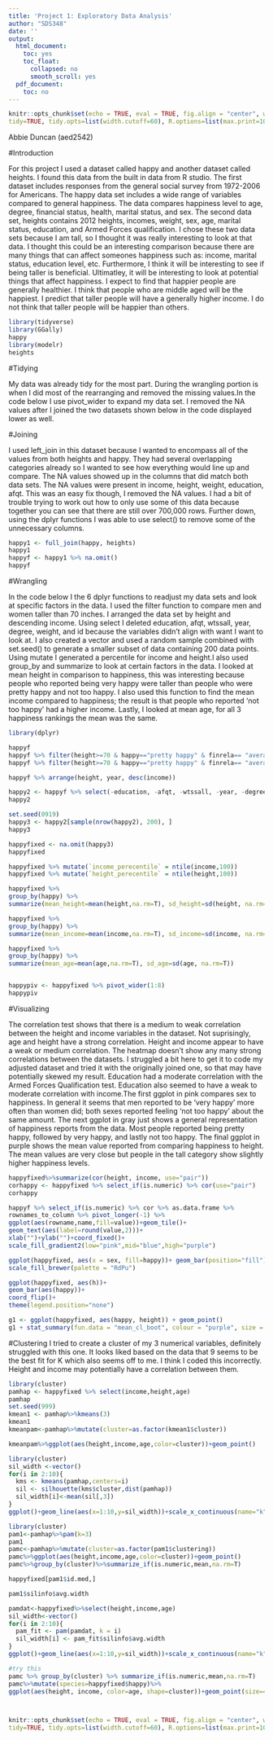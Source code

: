 ```yaml
---
title: 'Project 1: Exploratory Data Analysis'
author: "SDS348"
date: ''
output:
  html_document:
    toc: yes
    toc_float:
      collapsed: no
      smooth_scroll: yes
  pdf_document:
    toc: no
---
```


```r
knitr::opts_chunk$set(echo = TRUE, eval = TRUE, fig.align = "center", warning = F, message = F,
tidy=TRUE, tidy.opts=list(width.cutoff=60), R.options=list(max.print=100))
```

Abbie Duncan (aed2542)

#Introduction

For this project I used a dataset called happy and another dataset called heights. I found this data from the built in data from R studio. The first dataset includes responses from the general social survey from 1972-2006 for Americans. The happy data set includes a wide range of variables compared to general happiness. The data compares happiness level to age, degree, financial status, health, marital status, and sex. The second data set, heights contains 2012 heights, incomes, weight, sex, age, marital status, education, and Armed Forces qualification. I chose these two data sets because I am tall, so I thought it was really interesting to look at that data. I thought this could be an interesting comparison because there are many things that can affect someones happiness such as: income, marital status, education level, etc. Furthermore, I think it will be interesting to see if being taller is beneficial. Ultimatley, it will be interesting to look at potential things that affect happiness. I expect to find that happier people are generally healthier. I think that people who are middle aged will be the happiest. I predict that taller people will have a generally higher income. I do not think that taller people will be happier than others.

```R
library(tidyverse)
library(GGally)
happy
library(modelr)
heights
```
#Tidying

My data was already tidy for the most part. During the wrangling portion is when I did most of the rearranging and removed the missing values.In the code below I use pivot_wider to expand my data set. I removed the NA values after I joined the two datasets shown below in the code displayed lower as well.

#Joining

I used left_join in this dataset because I wanted to encompass all of the values from both heights and happy. They had several overlapping categories already so I wanted to see how everything would line up and compare. The NA values showed up in the columns that did match both data sets. The NA values were present in income, height, weight, education, afqt. This was an easy fix though, I removed the NA values. I had a bit of trouble trying to work out how to only use some of this data because together you can see that there are still over 700,000 rows. Further down, using the dplyr functions I was able to use select() to remove some of the unnecessary columns.

```R
happy1 <- full_join(happy, heights)
happy1
happyf <- happy1 %>% na.omit()
happyf
```
#Wrangling

In the code below I the 6 dplyr functions to readjust my data sets and look at specific factors in the data. I used the filter function to compare men and women taller than 70 inches. I arranged the data set by height and descending income. Using select I deleted education, afqt, wtssall, year, degree, weight, and id because the variables didn't align with want I want to look at. I also created a vector and used a random sample combined with set.seed() to generate a smaller subset of data containing 200 data points. Using mutate I generated a percentile for income and height.I also used group_by and summarize to look at certain factors in the data. I looked at mean height in comparison to happiness, this was interesting because people who reported being very happy were taller than people who were pretty happy and not too happy. I also used this function to find the mean income compared to happiness; the result is that people who reported 'not too happy' had a higher income. Lastly, I looked at mean age, for all 3 happiness rankings the mean was the same. 


```R
library(dplyr)

happyf
happyf %>% filter(height>=70 & happy=="pretty happy" & finrela== "average" & health== "fair" & degree== "high school" & marital=="divorced" & sex=="male")
happyf %>% filter(height>=70 & happy=="pretty happy" & finrela== "average" & health== "fair" & marital=="divorced" & sex=="female")

happyf %>% arrange(height, year, desc(income))

happy2 <- happyf %>% select(-education, -afqt, -wtssall, -year, -degree, -weight, -id)
happy2

set.seed(0919)
happy3 <- happy2[sample(nrow(happy2), 200), ]
happy3

happyfixed <- na.omit(happy3)
happyfixed

happyfixed %>% mutate(`income_perecentile` = ntile(income,100))
happyfixed %>% mutate(`height_perecentile` = ntile(height,100))

happyfixed %>%
group_by(happy) %>%
summarize(mean_height=mean(height,na.rm=T), sd_height=sd(height, na.rm=T), max_height=max(height, na.rm=T), min_height=min(height,na.rm=T), quantile_height=quantile(height,na.rm=T))

happyfixed %>%
group_by(happy) %>%
summarize(mean_income=mean(income,na.rm=T), sd_income=sd(income, na.rm=T))

happyfixed %>%
group_by(happy) %>%
summarize(mean_age=mean(age,na.rm=T), sd_age=sd(age, na.rm=T))


happypiv <- happyfixed %>% pivot_wider(1:8)
happypiv

```
#Visualizing

The correlation test shows that there is a medium to weak correlation between the height and income variables in the dataset. Not suprisingly, age and height have a strong correlation. Height and income appear to have a weak or medium correlation. The heatmap doesn't show any many strong correlations between the datasets. I struggled a bit here to get it to code my adjusted dataset and tried it with the originally joined one, so that may have potentially skewed my result. Education had a moderate correlation with the Armed Forces Qualification test. Education also seemed to have a weak to moderate correlation with income.The first ggplot in pink compares sex to happiness. In general it seems that men reported to be 'very happy' more often than women did; both sexes reported feeling 'not too happy' about the same amount. The next ggplot in gray just shows a general representation of happiness reports from the data. Most people reported being pretty happy, followed by very happy, and lastly not too happy. The final ggplot in purple shows the mean value reported from comparing happiness to height. The mean values are very close but people in the tall category show slightly higher happiness levels.

```R
happyfixed%>%summarize(cor(height, income, use="pair"))
corhappy <- happyfixed %>% select_if(is.numeric) %>% cor(use="pair")
corhappy

happyf %>% select_if(is.numeric) %>% cor %>% as.data.frame %>%
rownames_to_column %>% pivot_longer(-1) %>%
ggplot(aes(rowname,name,fill=value))+geom_tile()+
geom_text(aes(label=round(value,2)))+
xlab("")+ylab("")+coord_fixed()+
scale_fill_gradient2(low="pink",mid="blue",high="purple")

ggplot(happyfixed, aes(x = sex, fill=happy))+ geom_bar(position="fill") +
scale_fill_brewer(palette = "RdPu")

ggplot(happyfixed, aes(h))+
geom_bar(aes(happy))+
coord_flip()+
theme(legend.position="none")

g1 <- ggplot(happyfixed, aes(happy, height)) + geom_point()
g1 + stat_summary(fun.data = "mean_cl_boot", colour = "purple", size = 2)
```
#Clustering
I tried to create a cluster of my 3 numerical variables, definitely struggled with this one. It looks liked based on the data that 9 seems to be the best fit for K which also seems off to me. I think I coded this incorrectly. Height and income may potentially have a correlation between them.

```R
library(cluster)
pamhap <- happyfixed %>% select(income,height,age)
pamhap
set.seed(999)
kmean1 <- pamhap%>%kmeans(3)
kmean1
kmeanpam<-pamhap%>%mutate(cluster=as.factor(kmean1$cluster)) 

kmeanpam%>%ggplot(aes(height,income,age,color=cluster))+geom_point() 

library(cluster)
sil_width <-vector() 
for(i in 2:10){  
  kms <- kmeans(pamhap,centers=i) 
  sil <- silhouette(kms$cluster,dist(pamhap)) 
  sil_width[i]<-mean(sil[,3]) 
}
ggplot()+geom_line(aes(x=1:10,y=sil_width))+scale_x_continuous(name="k",breaks=1:10)

library(cluster)
pam1<-pamhap%>%pam(k=3)
pam1
pamc<-pamhap%>%mutate(cluster=as.factor(pam1$clustering)) 
pamc%>%ggplot(aes(height,income,age,color=cluster))+geom_point() 
pamc%>%group_by(cluster)%>%summarize_if(is.numeric,mean,na.rm=T)

happyfixed[pam1$id.med,]

pam1$silinfo$avg.width

pamdat<-happyfixed%>%select(height,income,age)
sil_width<-vector()
for(i in 2:10){  
  pam_fit <- pam(pamdat, k = i)  
  sil_width[i] <- pam_fit$silinfo$avg.width  
}
ggplot()+geom_line(aes(x=1:10,y=sil_width))+scale_x_continuous(name="k",breaks=1:10)

#try this
pamc %>% group_by(cluster) %>% summarize_if(is.numeric,mean,na.rm=T)
pamc%>%mutate(species=happyfixed$happy)%>%
ggplot(aes(height, income, color=age, shape=cluster))+geom_point(size=4)



knitr::opts_chunk$set(echo = TRUE, eval = TRUE, fig.align = "center", warning = F, message = F,
tidy=TRUE, tidy.opts=list(width.cutoff=60), R.options=list(max.print=100))
```
